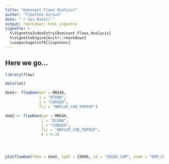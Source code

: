 ```yaml
---
title: "Dominant Flows Analysis"
author: "Timothee Giraud"
date: "`r Sys.Date()`"
output: rmarkdown::html_vignette
vignette: >
  %\VignetteIndexEntry{Dominant_Flows_Analysis}
  %\VignetteEngine{knitr::rmarkdown}
  \usepackage[utf8]{inputenc}
---
```


## Here we go...



```r
library(flow)

data(lot)

dom1<- flowDom(mat = MRE46,
               i = "DCRAN",
               j = "CODGEO",
               fij = "NBFLUX_C08_POP05P")

dom2 <- flowDom(mat = MRE46,
                i = "DCRAN",
                j = "CODGEO",
                fij = "NBFLUX_C08_POP05P",
                k = 0.3)




plotflowDom(fdom = dom2, spdf = COM46, id = "INSEE_COM", name = "NOM_COM")

```
